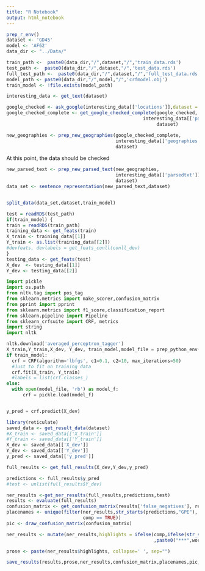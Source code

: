 ```yaml
---
title: "R Notebook"
output: html_notebook
---
```



```r
prep_r_env()
dataset <- 'GD45'
model <- 'AF62'
data_dir <- "../Data/"

train_path <-  paste0(data_dir,"/",dataset,"/",'train_data.rds')
test_path <-  paste0(data_dir,"/",dataset,"/",'test_data.rds')
full_test_path <-  paste0(data_dir,"/",dataset,"/",'full_test_data.rds')
model_path <- paste0(data_dir,"/",model,"/",'crfmodel.obj')
train_model <- !file.exists(model_path)

interesting_data <- get_text(dataset)

google_checked <- ask_google(interesting_data[['locations']],dataset = dataset)
google_checked_complete <- get_google_checked_complete(google_checked, 
                                                  interesting_data[['parsedtxt']],
                                                       dataset)

new_geographies <- prep_new_geographies(google_checked_complete,
                                        interesting_data[['geographies']],
                                        dataset)
```

At this point, the data should be checked

```r
new_parsed_text <- prep_new_parsed_text(new_geographies,
                                        interesting_data[['parsedtxt']],
                                        dataset)
data_set <- sentence_representation(new_parsed_text,dataset)


split_data(data_set,dataset,train_model)

test = readRDS(test_path)
if(train_model) {
train = readRDS(train_path)
training_data <- get_feats(train)
X_train <- training_data[[1]]
Y_train <- as.list(training_data[[2]])
#devfeats, devlabels = get_feats_conll(conll_dev)
}
testing_data <- get_feats(test)
X_dev  <- testing_data[[1]]
Y_dev <- testing_data[[2]]

```

```python
import pickle
import os.path
from nltk.tag import pos_tag
from sklearn.metrics import make_scorer,confusion_matrix
from pprint import pprint
from sklearn.metrics import f1_score,classification_report
from sklearn.pipeline import Pipeline
from sklearn_crfsuite import CRF, metrics
import string
import nltk

nltk.download('averaged_perceptron_tagger')
X_train,Y_train,X_dev, Y_dev, train_model,model_file = prep_python_env()
if train_model: 
  crf = CRF(algorithm='lbfgs', c1=0.1, c2=10, max_iterations=50)
  #Just to fit on training data
  crf.fit(X_train, Y_train)
  #labels = list(crf.classes_)
else:
  with open(model_file, 'rb') as model_f:
      crf = pickle.load(model_f)


y_pred = crf.predict(X_dev)
```


```r
library(reticulate)
saved_data <- get_result_data(dataset)
#X_train <- saved_data[['X_train']]
#Y_train <- saved_data[['Y_train']]
X_dev <- saved_data[['X_dev']]
Y_dev <- saved_data[['Y_dev']]
y_pred <- saved_data[['y_pred']]

full_results <- get_full_results(X_dev,Y_dev,y_pred)

predictions <- full_results$y_pred
#test <- unlist(full_results$Y_dev)

ner_results <-get_ner_results(full_results,predictions,test)
results <- evaluate(full_results)
confusion_matrix <- get_confusion_matrix(results['false_negatives'], results['true_positives'], results['true_negatives'], results['false_positives'])
placenames <- unique(filter(ner_results,str_starts(predictions,"GPE"),
                            comp == TRUE))
pic <- draw_confusion_matrix(confusion_matrix)

ner_results <- mutate(ner_results,highlights = ifelse(comp,ifelse(str_starts(predictions,"GPE"),paste0("++",word,"++"),word)
                                                      ,paste0("***",word,"***")))

prose <- paste(ner_results$highlights, collapse=' ', sep="")

save_results(results,prose,ner_results,confusion_matrix,placenames,pic,dataset)

```


